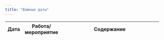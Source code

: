 ```yaml
---
title: "Важные даты"
---
```

 
Дата | Работа/мероприятие  | Содержание
-------- | -------- | --------------------------------------------------------



 